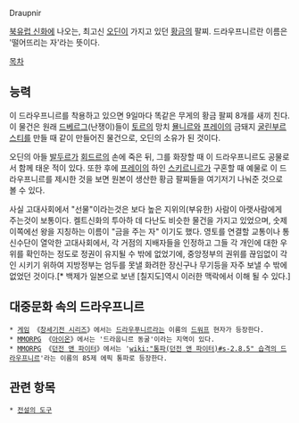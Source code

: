 Draupnir

[[북유럽 신화]]에 나오는, 최고신 [[오딘]]이 가지고 있던 [[황금]]의 팔찌. 드라우프니르란 이름은 '떨어뜨리는 자'라는 뜻이다.

[[목차]]
== 능력 ==
이 드라우프니르를 착용하고 있으면 9일마다 똑같은 무게의 황금 팔찌 8개를 새끼 친다. 이 물건은 원래 [[드베르그]](난쟁이)들이 [[토르]]의 망치 [[묠니르]]와 [[프레이]]의 금돼지 [[굴린부르스티]]를 만들 때 같이 만들어진 물건으로, 오딘의 소유가 된 것이다.

오딘의 아들 [[발두르]]가 [[회드르]]의 손에 죽은 뒤, 그를 화장할 때 이 드라우프니르도 공물로서 함께 태운 적이 있다. 또한 후에 [[프레이]]의 하인 [[스키르니르]]가 구혼할 때 예물로 이 드라우프니르를 제시한 것을 보면 원본이 생산한 황금 팔찌들을 여기저기 나눠준 것으로 볼 수 있다. 

사실 고대사회에서 "선물"이라는것은 보다 높은 지위의(부유한) 사람이 아랫사람에게 주는것이 보통이다. 켈트신화의 투아하 데 다난도 비슷한 물건을 가지고 있었으며, 숫제 이쪽에선 왕을 지칭하는 이름이 "금을 주는 자" 이기도 했다. 영토를 연결할 교통이나 통신수단이 열악한 고대사회에서, 각 거점의 지배자들을 인정하고 그들 각 개인에 대한 우위를 확인하는 정도로 정권이 유지될 수 밖에 없었기에, 중앙정부의 권위를 끊임없이 각인 시키기 위하여 지방정부는 엄두를 못낼 화려한 장신구나 무기등을 자주 보낼 수 밖에 없었던 것이다.[* 백제가 일본으로 보낸 [칠지도]역시 이러한 맥락에서 이해 될 수 있다.]

== 대중문화 속의 드라우프니르 ==
 * [[게임]] 《[[창세기전 시리즈]]》에서는 [[드라우푸니르]]라는 이름의 [[드워프]] 현자가 등장한다.
 * [[MMORPG]] 《[[아이온]]》에서는 '드라웁니르 동굴'이라는 지역이 있다.
 * [[MMORPG]] 《[[던전 앤 파이터]]》에서는 '[[wiki:"통파(던전 앤 파이터)#s-2.8.5" 습격의 드라우프니르]]'라는 이름의 85제 에픽 통파로 등장한다.

== 관련 항목 ==
 * [[전설의 도구]]
